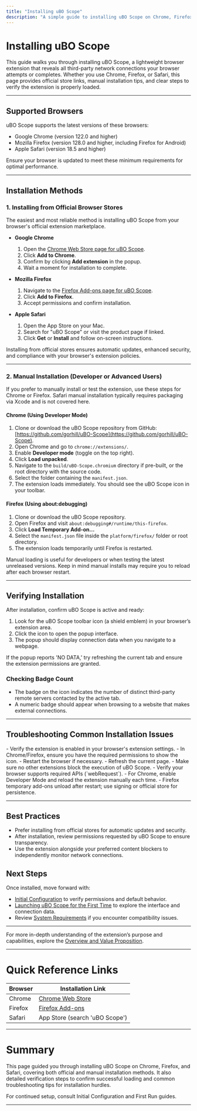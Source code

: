 ```yaml
---
title: "Installing uBO Scope"
description: "A simple guide to installing uBO Scope on Chrome, Firefox, and Safari. Includes official store links, manual installation tips, and how to verify the extension is loaded."
---
```


# Installing uBO Scope

This guide walks you through installing uBO Scope, a lightweight browser extension that reveals all third-party network connections your browser attempts or completes. Whether you use Chrome, Firefox, or Safari, this page provides official store links, manual installation tips, and clear steps to verify the extension is properly loaded.

---

## Supported Browsers

uBO Scope supports the latest versions of these browsers:

- Google Chrome (version 122.0 and higher)
- Mozilla Firefox (version 128.0 and higher, including Firefox for Android)
- Apple Safari (version 18.5 and higher)

Ensure your browser is updated to meet these minimum requirements for optimal performance.

---

## Installation Methods

### 1. Installing from Official Browser Stores

The easiest and most reliable method is installing uBO Scope from your browser's official extension marketplace.

- **Google Chrome**
  1. Open the [Chrome Web Store page for uBO Scope](https://chromewebstore.google.com/detail/ubo-scope/bbdpgcaljkaaigfcomhidmneffjjjfgp).
  2. Click **Add to Chrome**.
  3. Confirm by clicking **Add extension** in the popup.
  4. Wait a moment for installation to complete.

- **Mozilla Firefox**
  1. Navigate to the [Firefox Add-ons page for uBO Scope](https://addons.mozilla.org/firefox/addon/ubo-scope/).
  2. Click **Add to Firefox**.
  3. Accept permissions and confirm installation.

- **Apple Safari**
  1. Open the App Store on your Mac.
  2. Search for "uBO Scope" or visit the product page if linked.
  3. Click **Get** or **Install** and follow on-screen instructions.

<Tip>
Installing from official stores ensures automatic updates, enhanced security, and compliance with your browser's extension policies.
</Tip>

---

### 2. Manual Installation (Developer or Advanced Users)

If you prefer to manually install or test the extension, use these steps for Chrome or Firefox. Safari manual installation typically requires packaging via Xcode and is not covered here.

#### Chrome (Using Developer Mode)

1. Clone or download the uBO Scope repository from GitHub: [https://github.com/gorhill/uBO-Scope](https://github.com/gorhill/uBO-Scope).
2. Open Chrome and go to `chrome://extensions/`.
3. Enable **Developer mode** (toggle on the top right).
4. Click **Load unpacked**.
5. Navigate to the `build/uBO-Scope.chromium` directory if pre-built, or the root directory with the source code.
6. Select the folder containing the `manifest.json`.
7. The extension loads immediately. You should see the uBO Scope icon in your toolbar.

#### Firefox (Using about:debugging)

1. Clone or download the uBO Scope repository.
2. Open Firefox and visit `about:debugging#/runtime/this-firefox`.
3. Click **Load Temporary Add-on...**
4. Select the `manifest.json` file inside the `platform/firefox/` folder or root directory.
5. The extension loads temporarily until Firefox is restarted.

<Tip>
Manual loading is useful for developers or when testing the latest unreleased versions. Keep in mind manual installs may require you to reload after each browser restart.
</Tip>

---

## Verifying Installation

After installation, confirm uBO Scope is active and ready:

1. Look for the uBO Scope toolbar icon (a shield emblem) in your browser’s extension area.
2. Click the icon to open the popup interface.
3. The popup should display connection data when you navigate to a webpage.

<Tip>
If the popup reports 'NO DATA,' try refreshing the current tab and ensure the extension permissions are granted.
</Tip>

### Checking Badge Count

- The badge on the icon indicates the number of distinct third-party remote servers contacted by the active tab.
- A numeric badge should appear when browsing to a website that makes external connections.

---

## Troubleshooting Common Installation Issues

<AccordionGroup title="Common Installation Issues">
<Accordion title="uBO Scope icon doesn’t appear after installation">
- Verify the extension is enabled in your browser's extension settings.
- In Chrome/Firefox, ensure you have the required permissions to show the icon.
- Restart the browser if necessary.
</Accordion>
<Accordion title="Popup shows 'NO DATA' after website load">
- Refresh the current page.
- Make sure no other extensions block the execution of uBO Scope.
- Verify your browser supports required APIs (`webRequest`).
</Accordion>
<Accordion title="Manual installation fails or the extension is disabled on restart">
- For Chrome, enable Developer Mode and reload the extension manually each time.
- Firefox temporary add-ons unload after restart; use signing or official store for persistence.
</Accordion>
</AccordionGroup>

---

## Best Practices

- Prefer installing from official stores for automatic updates and security.
- After installation, review permissions requested by uBO Scope to ensure transparency.
- Use the extension alongside your preferred content blockers to independently monitor network connections.

## Next Steps

Once installed, move forward with:

- [Initial Configuration](../installation-setup/first-time-setup) to verify permissions and default behavior.
- [Launching uBO Scope for the First Time](../../first-run-validation/running-extension) to explore the interface and connection data.
- Review [System Requirements](../installation-setup/system-requirements) if you encounter compatibility issues.

---

For more in-depth understanding of the extension’s purpose and capabilities, explore the [Overview and Value Proposition](../../overview/introduction-value/product-purpose).


---

# Quick Reference Links

| Browser | Installation Link |
| ------- | ----------------- |
| Chrome  | [Chrome Web Store](https://chromewebstore.google.com/detail/ubo-scope/bbdpgcaljkaaigfcomhidmneffjjjfgp) |
| Firefox | [Firefox Add-ons](https://addons.mozilla.org/firefox/addon/ubo-scope/) |
| Safari  | App Store (search 'uBO Scope') |

---

# Summary

This page guided you through installing uBO Scope on Chrome, Firefox, and Safari, covering both official and manual installation methods. It also detailed verification steps to confirm successful loading and common troubleshooting tips for installation hurdles.

For continued setup, consult Initial Configuration and First Run guides.

---